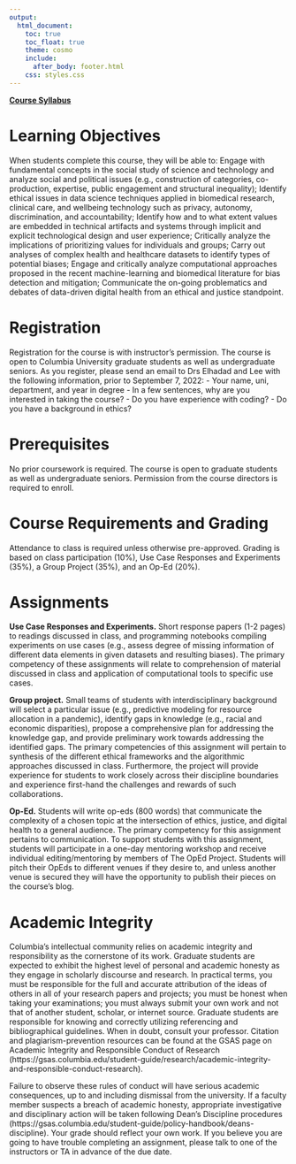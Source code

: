 ```yaml
---
output: 
  html_document:
    toc: true
    toc_float: true
    theme: cosmo
    include:
      after_body: footer.html
    css: styles.css
---
```


<link rel="stylesheet" href="styles.css" type="text/css">
<link rel="stylesheet" href="academicons/css/academicons.min.css"/>

[**Course Syllabus**](https://github.com/elhadadlab/4008-02/raw/main/BINF%204008-02%20Course%20Syllabus.pdf)

# Learning Objectives
When students complete this course, they will be able to:
Engage with fundamental concepts in the social study of science and technology and analyze social and political issues (e.g., construction of categories, co-production, expertise, public engagement and structural inequality);
Identify ethical issues in data science techniques applied in biomedical research, clinical care, and wellbeing technology such as privacy, autonomy, discrimination, and accountability;
Identify how and to what extent values are embedded in technical artifacts and systems through implicit and explicit technological design and user experience;
Critically analyze the implications of prioritizing values for individuals and groups;
Carry out analyses of complex health and healthcare datasets to identify types of potential biases;
Engage and critically analyze computational approaches proposed in the recent machine-learning and biomedical literature for bias detection and mitigation;
Communicate the on-going problematics and debates of data-driven digital health from an ethical and justice standpoint.

# Registration
Registration for the course is with instructor’s permission. The course is open to Columbia University graduate students as well as undergraduate seniors. As you register, please send an email to Drs Elhadad and Lee with the following information, prior to September 7, 2022:
- Your name, uni, department, and year in degree
- In a few sentences, why are you interested in taking the course?
- Do you have experience with coding? 
- Do you have a background in ethics?

# Prerequisites
No prior coursework is required. The course is open to graduate students as well as undergraduate seniors. Permission from the course directors is required to enroll.
 
# Course Requirements and Grading
Attendance to class is required unless otherwise pre-approved. Grading is based on class participation (10%), Use Case Responses and Experiments (35%), a Group Project (35%), and an Op-Ed (20%).
 
# Assignments
**Use Case Responses and Experiments.** Short response papers (1-2 pages) to readings discussed in class, and programming notebooks compiling experiments on use cases (e.g., assess degree of missing information of different data elements in given datasets and resulting biases). The primary competency of these assignments will relate to comprehension of material discussed in class and application of computational tools to specific use cases.

**Group project.** Small teams of students with interdisciplinary background will select a particular issue (e.g., predictive modeling for resource allocation in a pandemic), identify gaps in knowledge (e.g., racial and economic disparities), propose a comprehensive plan for addressing the knowledge gap, and provide preliminary work towards addressing the identified gaps. The primary competencies of this assignment will pertain to synthesis of the different ethical frameworks and the algorithmic approaches discussed in class. Furthermore, the project will provide experience for students to work closely across their discipline boundaries and experience first-hand the challenges and rewards of such collaborations.

**Op-Ed.** Students will write op-eds (800 words) that communicate the complexity of a chosen topic at the intersection of ethics, justice, and digital health to a general audience. The primary competency for this assignment pertains to communication. To support students with this assignment, students will participate in a one-day mentoring workshop and receive individual editing/mentoring by members of The OpEd Project. Students will pitch their OpEds to different venues if they desire to, and unless another venue is secured they will have the opportunity to publish their pieces on the course’s blog.

# Academic Integrity
Columbia's intellectual community relies on academic integrity and responsibility as the cornerstone of its work. Graduate students are expected to exhibit the highest level of personal and academic honesty as they engage in scholarly discourse and research. In practical terms, you must be responsible for the full and accurate attribution of the ideas of others in all of your research papers and projects; you must be honest when taking your examinations; you must always submit your own work and not that of another student, scholar, or internet source. Graduate students are responsible for knowing and correctly utilizing referencing and bibliographical guidelines. When in doubt, consult your professor. Citation and plagiarism-prevention resources can be found at the GSAS page on Academic Integrity and Responsible Conduct of Research (https://gsas.columbia.edu/student-guide/research/academic-integrity-and-responsible-conduct-research).
 
Failure to observe these rules of conduct will have serious academic consequences, up to and including dismissal from the university. If a faculty member suspects a breach of academic honesty, appropriate investigative and disciplinary action will be taken following Dean's Discipline procedures (https://gsas.columbia.edu/student-guide/policy-handbook/deans-discipline). Your grade should reflect your own work. If you believe you are going to have trouble completing an assignment, please talk to one of the instructors or TA in advance of the due date.
